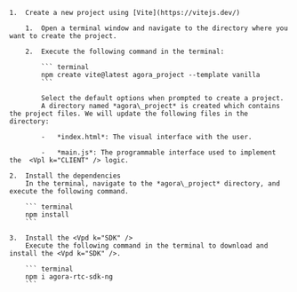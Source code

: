 <PlatformWrapper platform="web">

    1.  Create a new project using [Vite](https://vitejs.dev/)

        1.  Open a terminal window and navigate to the directory where you want to create the project.

        2.  Execute the following command in the terminal:

            ``` terminal
            npm create vite@latest agora_project --template vanilla
            ```

            Select the default options when prompted to create a project.
            A directory named *agora\_project* is created which contains the project files. We will update the following files in the directory:

            -   *index.html*: The visual interface with the user.

            -   *main.js*: The programmable interface used to implement the  <Vpl k="CLIENT" /> logic.

    2.  Install the dependencies
        In the terminal, navigate to the *agora\_project* directory, and execute the following command.

        ``` terminal
        npm install
        ```

    3.  Install the <Vpd k="SDK" />
        Execute the following command in the terminal to download and install the <Vpd k="SDK" />.
        
        ``` terminal
        npm i agora-rtc-sdk-ng
        ```

</PlatformWrapper>